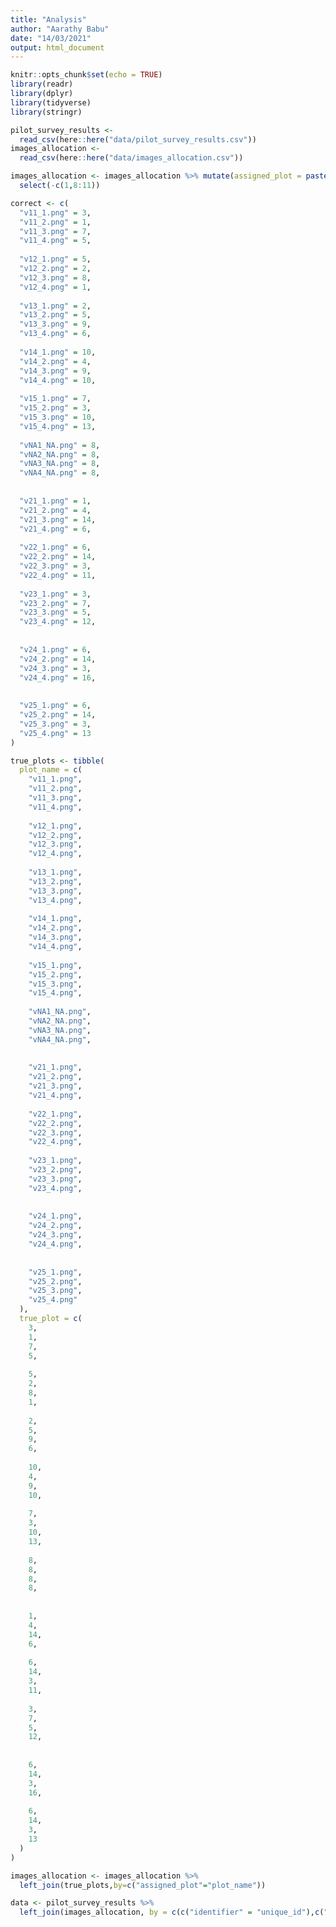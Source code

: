 ```yaml
---
title: "Analysis"
author: "Aarathy Babu"
date: "14/03/2021"
output: html_document
---
```


```r
knitr::opts_chunk$set(echo = TRUE)
library(readr)
library(dplyr)
library(tidyverse)
library(stringr)
```


```r

pilot_survey_results <-
  read_csv(here::here("data/pilot_survey_results.csv"))
images_allocation <-
  read_csv(here::here("data/images_allocation.csv"))

images_allocation <- images_allocation %>% mutate(assigned_plot = paste0("v", plot_num, version , "_" , plot_order, ".png")) %>%
  select(-c(1,8:11))

correct <- c(
  "v11_1.png" = 3,
  "v11_2.png" = 1,
  "v11_3.png" = 7,
  "v11_4.png" = 5,
  
  "v12_1.png" = 5,
  "v12_2.png" = 2,
  "v12_3.png" = 8,
  "v12_4.png" = 1,
  
  "v13_1.png" = 2,
  "v13_2.png" = 5,
  "v13_3.png" = 9,
  "v13_4.png" = 6,
  
  "v14_1.png" = 10,
  "v14_2.png" = 4,
  "v14_3.png" = 9,
  "v14_4.png" = 10,
  
  "v15_1.png" = 7,
  "v15_2.png" = 3,
  "v15_3.png" = 10,
  "v15_4.png" = 13,
  
  "vNA1_NA.png" = 8,
  "vNA2_NA.png" = 8,
  "vNA3_NA.png" = 8,
  "vNA4_NA.png" = 8,
  
  
  "v21_1.png" = 1,
  "v21_2.png" = 4,
  "v21_3.png" = 14,
  "v21_4.png" = 6,
  
  "v22_1.png" = 6,
  "v22_2.png" = 14,
  "v22_3.png" = 3,
  "v22_4.png" = 11,
  
  "v23_1.png" = 3,
  "v23_2.png" = 7,
  "v23_3.png" = 5,
  "v23_4.png" = 12,
  
  
  "v24_1.png" = 6,
  "v24_2.png" = 14,
  "v24_3.png" = 3,
  "v24_4.png" = 16,
  
  
  "v25_1.png" = 6,
  "v25_2.png" = 14,
  "v25_3.png" = 3,
  "v25_4.png" = 13
)

true_plots <- tibble(
  plot_name = c(
    "v11_1.png",
    "v11_2.png",
    "v11_3.png",
    "v11_4.png",
    
    "v12_1.png",
    "v12_2.png",
    "v12_3.png",
    "v12_4.png",
    
    "v13_1.png",
    "v13_2.png",
    "v13_3.png",
    "v13_4.png",
    
    "v14_1.png",
    "v14_2.png",
    "v14_3.png",
    "v14_4.png",
    
    "v15_1.png",
    "v15_2.png",
    "v15_3.png",
    "v15_4.png",
    
    "vNA1_NA.png",
    "vNA2_NA.png",
    "vNA3_NA.png",
    "vNA4_NA.png",
    
    
    "v21_1.png",
    "v21_2.png",
    "v21_3.png",
    "v21_4.png",
    
    "v22_1.png",
    "v22_2.png",
    "v22_3.png",
    "v22_4.png",
    
    "v23_1.png",
    "v23_2.png",
    "v23_3.png",
    "v23_4.png",
    
    
    "v24_1.png",
    "v24_2.png",
    "v24_3.png",
    "v24_4.png",
    
    
    "v25_1.png",
    "v25_2.png",
    "v25_3.png",
    "v25_4.png"
  ),
  true_plot = c(
    3,
    1,
    7,
    5,
    
    5,
    2,
    8,
    1,
    
    2,
    5,
    9,
    6,
    
    10,
    4,
    9,
    10,
    
    7,
    3,
    10,
    13,
    
    8,
    8,
    8,
    8,
    
    
    1,
    4,
    14,
    6,
    
    6,
    14,
    3,
    11,
    
    3,
    7,
    5,
    12,
    
    
    6,
    14,
    3,
    16,
    
    6,
    14,
    3,
    13
  )
)
```

```r

images_allocation <- images_allocation %>%
  left_join(true_plots,by=c("assigned_plot"="plot_name"))

data <- pilot_survey_results %>%
  left_join(images_allocation, by = c(c("identifier" = "unique_id"),c("plot"="assigned_plot")))

```

```r

```


